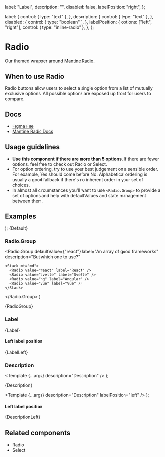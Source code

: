 
  label: "Label",
  description: "",
  disabled: false,
  labelPosition: "right",
};

  label: {
    control: { type: "text" },
  },
  description: {
    control: { type: "text" },
  },
  disabled: {
    control: { type: "boolean" },
  },
  labelPosition: {
    options: ["left", "right"],
    control: { type: "inline-radio" },
  },
};

<Meta title="Inputs/Radio" component={Radio} args={args} argTypes={argTypes} />

# Radio

Our themed wrapper around [Mantine Radio](https://mantine.dev/core/radio/).

## When to use Radio

Radio buttons allow users to select a single option from a list of mutually exclusive options. All possible options are exposed up front for users to compare.

## Docs

- [Figma File](https://www.figma.com/file/sF1qSHk6yVqO1rFgmH0nzT/Input-%2F-Radio?type=design&node-id=1-96&t=4851xqAoQVenSrTX-11)
- [Mantine Radio Docs](https://mantine.dev/core/radio/)

## Usage guidelines

- **Use this component if there are more than 5 options**. If there are fewer options, feel free to check out Radio or Select.
- For option ordering, try to use your best judgement on a sensible order. For example, Yes should come before No. Alphabetical ordering is usually a good fallback if there's no inherent order in your set of choices.
- In almost all circumstances you'll want to use `<Radio.Group>` to provide a set of options and help with defaultValues and state management between them.

## Examples

  <Stack>
    <Radio {...args} label="Default radio" />
    <Radio {...args} label="Checked radio" checked />
    <Radio {...args} label="Disabled radio" disabled />
    <Radio {...args} label="Disabled checked radio" disabled checked />
  </Stack>
);


<Canvas>
  <Story name="Default">{Default}</Story>
</Canvas>

### Radio.Group

  <Radio.Group
    defaultValue={"react"}
    label="An array of good frameworks"
    description="But which one to use?"
  >
    <Stack mt="md">
      <Radio value="react" label="React" />
      <Radio value="svelte" label="Svelte" />
      <Radio value="ng" label="Angular" />
      <Radio value="vue" label="Vue" />
    </Stack>
  </Radio.Group>
);

<Canvas>
  <Story name="Radio group">{RadioGroup}</Story>
</Canvas>

### Label


<Canvas>
  <Story name="Label">{Label}</Story>
</Canvas>

#### Left label position


<Canvas>
  <Story name="Label, left position">{LabelLeft}</Story>
</Canvas>

### Description

  <Template {...args} description="Description" />
);

<Canvas>
  <Story name="Description">{Description}</Story>
</Canvas>

  <Template {...args} description="Description" labelPosition="left" />
);

#### Left label position

<Canvas>
  <Story name="Description, left position">{DescriptionLeft}</Story>
</Canvas>

## Related components

- Radio
- Select
